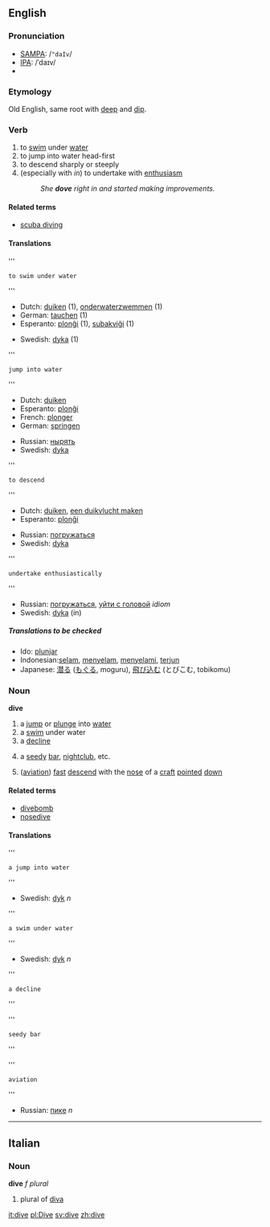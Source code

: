 ==English==
=== Pronunciation ===
*[[w:SAMPA|SAMPA]]: /<tt>"daIv</tt>/
*[[w:IPA|IPA]]: /ˈdaɪv/
*{{audio|en-us-dive.ogg|Audio (US)}}
===Etymology===
Old English, same root with [[deep]] and [[dip]].
===Verb===
{{irregverb|dive|[[dives]]|[[dived]]''', American English also''' [[dove]]|[[dived]]|[[diving]]}}
# to [[swim]] under [[water]]
# to jump into water head-first
# to descend sharply or steeply 
# (especially with ''in'') to undertake with [[enthusiasm]]
#:''She '''dove''' right in and started making improvements.''

====Related terms====
*[[scuba diving]]

==== Translations ====
'''<pre>to swim under water</pre>'''
{{top}}
*Dutch: [[duiken]] (1), [[onderwaterzwemmen]] (1)
*German: [[tauchen]] (1)
*Esperanto: [[plonĝi]] (1), [[subakviĝi]] (1)
{{mid}}
*Swedish: [[dyka]] (1)
{{bottom}}

'''<pre>jump into water</pre>'''
{{top}}
*Dutch: [[duiken]]
*Esperanto: [[plonĝi]]
*French: [[plonger]]
*German: [[springen]]
{{mid}}
*Russian: [[нырять]]
*Swedish: [[dyka]]
{{bottom}}

'''<pre>to descend</pre>'''
{{top}}
*Dutch: [[duiken]], [[een duikvlucht maken]]
*Esperanto: [[plonĝi]]
{{mid}}
*Russian: [[погружаться]]
*Swedish: [[dyka]]
{{bottom}}

'''<pre>undertake enthusiastically</pre>'''
{{top}}
{{mid}}
*Russian: [[погружаться]], [[уйти с головой]] ''idiom''
*Swedish: [[dyka]] (in)
{{bottom}}

=====Translations to be checked=====
{{checktrans}} <!--The definitions have changed since these translations were added. Please place them in their proper locations and *combine the two sets of verb definitions*-->
*Ido: [[plunjar]]
*Indonesian:[[selam]], [[selam|menyelam]], [[selam|menyelami]], [[terjun]]
*Japanese: [[潜る]] ([[もぐる]], moguru), [[飛び込む]] (とびこむ, tobikomu)

===Noun===
'''dive'''
#a [[jump]] or [[plunge]] into [[water]]
#a [[swim]] under water
#a [[decline]]
#{{slang}} a [[seedy]] [[bar]], [[nightclub]], etc.
# ([[aviation]]) [[fast]] [[descend]] with the [[nose]] of a [[craft]] [[pointed]] [[down]]

====Related terms====
*[[divebomb]]
*[[nosedive]]

====Translations====
'''<pre>a jump into water</pre>'''
{{top}}
{{mid}}
*Swedish: [[dyk]] ''n''
{{bottom}}

'''<pre>a swim under water</pre>'''
{{top}}
{{mid}}
*Swedish: [[dyk]] ''n''
{{bottom}}

'''<pre>a decline</pre>'''
{{top}}
{{mid}}
{{bottom}}

'''<pre>seedy bar</pre>'''
{{top}}
{{mid}}
{{bottom}}

'''<pre>aviation</pre>'''
{{top}}
{{mid}}
*Russian: [[пике]] ''n''
{{bottom}}
----

==Italian==
===Noun===
'''dive''' ''f plural''

# plural of [[diva]]

[[it:dive]]
[[pl:Dive]]
[[sv:dive]]
[[zh:dive]]